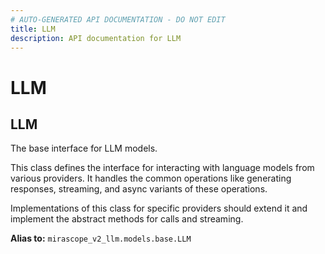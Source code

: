 ```yaml
---
# AUTO-GENERATED API DOCUMENTATION - DO NOT EDIT
title: LLM
description: API documentation for LLM
---
```


# LLM

## <ApiType type="Alias" path="models/context/LLM" symbolName="LLM" /> LLM

The base interface for LLM models.

This class defines the interface for interacting with language models from
various providers. It handles the common operations like generating responses,
streaming, and async variants of these operations.

Implementations of this class for specific providers should extend it and
implement the abstract methods for calls and streaming.


**Alias to:** `mirascope_v2_llm.models.base.LLM`
